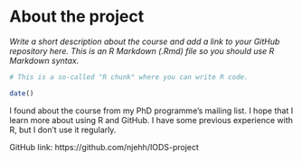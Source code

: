 
# About the project

*Write a short description about the course and add a link to your GitHub repository here. This is an R Markdown (.Rmd) file so you should use R Markdown syntax.*

```r
# This is a so-called "R chunk" where you can write R code.

date()

```
I found about the course from my PhD programme's mailing list. I hope that I learn more about using R and GitHub. I have some previous experience with R, but I don't use it regularly.

GitHub link: https://github.com/njehh/IODS-project
